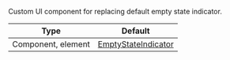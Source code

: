 Custom UI component for replacing default empty state indicator.

| Type | Default |
| - | - |
| Component, element | [EmptyStateIndicator](https://github.com/GetStream/stream-chat-react-native/blob/master/package/src/components/Indicators/EmptyStateIndicator.tsx) |
